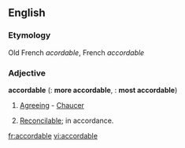 ==English==

===Etymology===
Old French ''acordable'', French ''accordable''

===Adjective===
'''accordable'''  ({{compar}}: '''more accordable''', {{superl}}: '''most accordable''')

# {{obsolete}} [[agreeing|Agreeing]] - [[Chaucer]]
# [[reconcilable|Reconcilable]]; in accordance.

[[fr:accordable]]
[[vi:accordable]]